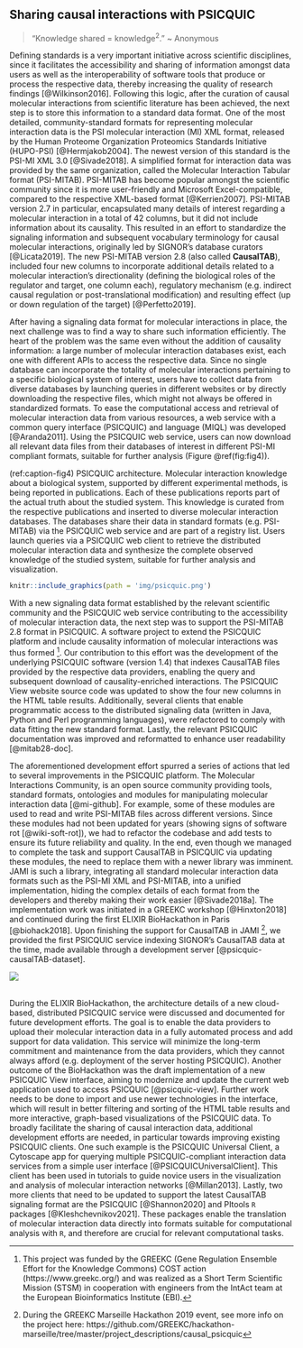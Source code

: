 ## Sharing causal interactions with PSICQUIC {-}

```{=html}
<blockquote>&ldquo;Knowledge shared = knowledge<sup>2</sup>.&rdquo; ~ Anonymous</blockquote>
```

\indent
Defining standards is a very important initiative across scientific disciplines, since it facilitates the accessibility and sharing of information amongst data users as well as the interoperability of software tools that produce or process the respective data, thereby increasing the quality of research findings [@Wilkinson2016].
Following this logic, after the curation of causal molecular interactions from scientific literature has been achieved, the next step is to store this information to a standard data format.
One of the most detailed, community-standard formats for representing molecular interaction data is the PSI molecular interaction (MI) XML format, released by the Human Proteome Organization Proteomics Standards Initiative (HUPO-PSI) [@Hermjakob2004].
The newest version of this standard is the PSI-MI XML 3.0 [@Sivade2018].
A simplified format for interaction data was provided by the same organization, called the Molecular Interaction Tabular format (PSI-MITAB).
PSI-MITAB has become popular amongst the scientific community since it is more user-friendly and Microsoft Excel-compatible, compared to the respective XML-based format [@Kerrien2007].
PSI-MITAB version 2.7 in particular, encapsulated many details of interest regarding a molecular interaction in a total of 42 columns, but it did not include information about its causality.
This resulted in an effort to standardize the signaling information and subsequent vocabulary terminology for causal molecular interactions, originally led by SIGNOR's database curators [@Licata2019].
The new PSI-MITAB version 2.8 (also called **CausalTAB**), included four new columns to incorporate additional details related to a molecular interaction's directionality (defining the biological roles of the regulator and target, one column each), regulatory mechanism (e.g. indirect causal regulation or post-translational modification) and resulting effect (up or down regulation of the target) [@Perfetto2019].

After having a signaling data format for molecular interactions in place, the next challenge was to find a way to share such information efficiently.
The heart of the problem was the same even without the addition of causality information: a large number of molecular interaction databases exist, each one with different APIs to access the respective data.
Since no single database can incorporate the totality of molecular interactions pertaining to a specific biological system of interest, users have to collect data from diverse databases by launching queries in different websites or by directly downloading the respective files, which might not always be offered in standardized formats.
To ease the computational access and retrieval of molecular interaction data from various resources, a web service with a common query interface (PSICQUIC) and language (MIQL) was developed [@Aranda2011].
Using the PSICQUIC web service, users can now download all relevant data files from their databases of interest in different PSI-MI compliant formats, suitable for further analysis (Figure \@ref(fig:fig4)).

(ref:caption-fig4) PSICQUIC architecture. Molecular interaction knowledge about a biological system, supported by different experimental methods, is being reported in publications. Each of these publications reports part of the actual truth about the studied system. This knowledge is curated from the respective publications and inserted to diverse molecular interaction databases. The databases share their data in standard formats (e.g. PSI-MITAB) via the PSICQUIC web service and are part of a registry list. Users launch queries via a PSICQUIC web client to retrieve the distributed molecular interaction data and synthesize the complete observed knowledge of the studied system, suitable for further analysis and visualization.

\newpage

```r
knitr::include_graphics(path = 'img/psicquic.png')
```

With a new signaling data format established by the relevant scientific community and the PSICQUIC web service contributing to the accessibility of molecular interaction data, the next step was to support the PSI-MITAB 2.8 format in PSICQUIC.
A software project to extend the PSICQUIC platform and include causality information of molecular interactions was thus formed ^[This project was funded by the GREEKC (Gene Regulation Ensemble Effort for the Knowledge Commons) COST action (https://www.greekc.org/) and was realized as a Short Term Scientific Mission (STSM) in cooperation with engineers from the IntAct team at the European Bioinformatics Institute (EBI).].
Our contribution to this effort was the development of the underlying PSICQUIC software (version 1.4) that indexes CausalTAB files provided by the respective data providers, enabling the query and subsequent download of causality-enriched interactions.
The PSICQUIC View website source code was updated to show the four new columns in the HTML table results.
Additionally, several clients that enable programmatic access to the distributed signaling data (written in Java, Python and Perl programming languages), were refactored to comply with data fitting the new standard format.
Lastly, the relevant PSICQUIC documentation was improved and reformatted to enhance user readability [@mitab28-doc].

The aforementioned development effort spurred a series of actions that led to several improvements in the PSICQUIC platform.
The Molecular Interactions Community, is an open source community providing tools, standard formats, ontologies and modules for manipulating molecular interaction data [@mi-github].
For example, some of these modules are used to read and write PSI-MITAB files across different versions.
Since these modules had not been updated for years (showing signs of software rot [@wiki-soft-rot]), we had to refactor the codebase and add tests to ensure its future reliability and quality.
In the end, even though we managed to complete the task and support CausalTAB in PSICQUIC via updating these modules, the need to replace them with a newer library was imminent.
JAMI is such a library, integrating all standard molecular interaction data formats such as the PSI-MI XML and PSI-MITAB, into a unified implementation, hiding the complex details of each format from the developers and thereby making their work easier [@Sivade2018a].
The implementation work was initiated in a GREEKC workshop [@Hinxton2018] and continued during the first ELIXIR BioHackathon in Paris [@biohack2018].
Upon finishing the support for CausalTAB in JAMI ^[During the GREEKC Marseille Hackathon 2019 event, see more info on the project here: https://github.com/GREEKC/hackathon-marseille/tree/master/project_descriptions/causal_psicquic
], we provided the first PSICQUIC service indexing SIGNOR's CausalTAB data at the time, made available through a development server [@psicquic-causalTAB-dataset].

```{=html}
<img src='https://media.giphy.com/media/jQERULZAJnT4QBNsdt/source.gif' style='display: block; margin-left: auto; margin-right: auto;' witdh='85%' onError="this.style.display='none'"></img>
</br>
```

During the ELIXIR BioHackathon, the architecture details of a new cloud-based, distributed PSICQUIC service were discussed and documented for future development efforts.
The goal is to enable the data providers to upload their molecular interaction data in a fully automated process and add support for data validation.
This service will minimize the long-term commitment and maintenance from the data providers, which they cannot always afford (e.g. deployment of the server hosting PSICQUIC).
Another outcome of the BioHackathon was the draft implementation of a new PSICQUIC View interface, aiming to modernize and update the current web application used to access PSICQUIC [@psicquic-view].
Further work needs to be done to import and use newer technologies in the interface, which will result in better filtering and sorting of the HTML table results and more interactive, graph-based visualizations of the PSICQUIC data.
To broadly facilitate the sharing of causal interaction data, additional development efforts are needed, in particular towards improving existing PSICQUIC clients.
One such example is the PSICQUIC Universal Client, a Cytoscape app for querying multiple PSICQUIC-compliant interaction data services from a simple user interface [@PSICQUICUniversalClient].
This client has been used in tutorials to guide novice users in the visualization and analysis of molecular interaction networks [@Millan2013].
Lastly, two more clients that need to be updated to support the latest CausalTAB signaling format are the PSICQUIC [@Shannon2020] and PItools `R` packages [@Kleshchevnikov2021].
These packages enable the translation of molecular interaction data directly into formats suitable for computational analysis with `R`, and therefore are crucial for relevant computational tasks.

\newpage
